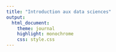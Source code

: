```yaml
---
title: "Introduction aux data sciences"
output:
  html_document:
    theme: journal
    highlight: monochrome
    css: style.css
---
```


<!-- [Slides de cours](http://masedki.github.io/enseignements/pdfs/cours.pdf) -->

<!-- [Jeu de données bes](http://masedki.github.io/enseignements/datasets/bes.dta) -->

<!-- [Jeu de données crédit](http://masedki.github.io/enseignements/datasets/credit.rda) -->

<!-- [Jeu de données spams](http://masedki.github.io/enseignements/datasets/dataspam.rda) -->

<!-- [Projet pour le parcours MSP/ES](http://masedki.github.io/enseignements/pdfs/mspes.pdf) -->